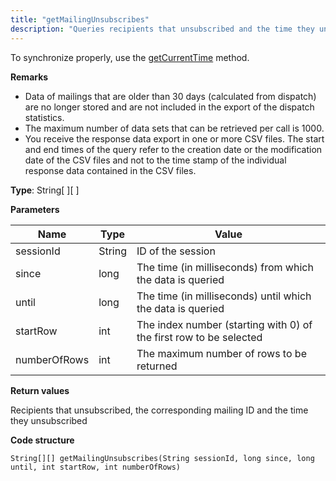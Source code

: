 ```yaml
---
title: "getMailingUnsubscribes"
description: "Queries recipients that unsubscribed and the time they unsubscribed with a reference to a mailing in Optimizely Campaign."
---
```


To synchronize properly, use the [getCurrentTime](/optimizely-campaign/docs/getcurrenttime) method.

**Remarks**

* Data of mailings that are older than 30 days (calculated from dispatch) are no longer stored and are not included in the export of the dispatch statistics.
* The maximum number of data sets that can be retrieved per call is 1000.
* You receive the response data export in one or more CSV files. The start and end times of the query refer to the creation date or the modification date of the CSV files and not to the time stamp of the individual response data contained in the CSV files.

**Type**: String\[ \]\[ \]

**Parameters**

| Name         | Type   | Value                                                              |
| ------------ | ------ | ------------------------------------------------------------------ |
| sessionId    | String | ID of the session                                                  |
| since        | long   | The time (in milliseconds) from which the data is queried          |
| until        | long   | The time (in milliseconds) until which the data is queried         |
| startRow     | int    | The index number (starting with 0) of the first row to be selected |
| numberOfRows | int    | The maximum number of rows to be returned                          |

**Return values**

Recipients that unsubscribed, the corresponding mailing ID and the time they unsubscribed

**Code structure**

`String[][] getMailingUnsubscribes(String sessionId, long since, long until, int startRow, int numberOfRows)
`